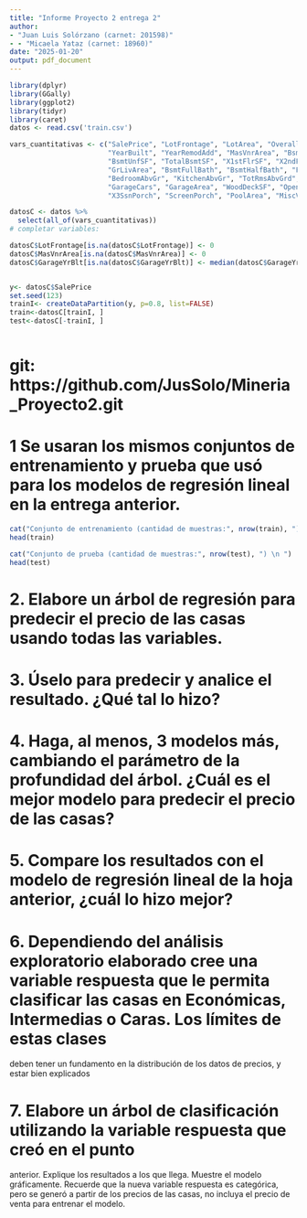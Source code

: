 ```yaml
---
title: "Informe Proyecto 2 entrega 2"
author:
- "Juan Luis Solórzano (carnet: 201598)"
- - "Micaela Yataz (carnet: 18960)"
date: "2025-01-20"
output: pdf_document
---
```

```r
library(dplyr)
library(GGally)
library(ggplot2)
library(tidyr)
library(caret)
datos <- read.csv('train.csv')

vars_cuantitativas <- c("SalePrice", "LotFrontage", "LotArea", "OverallQual", "OverallCond", 
                        "YearBuilt", "YearRemodAdd", "MasVnrArea", "BsmtFinSF1", "BsmtFinSF2", 
                        "BsmtUnfSF", "TotalBsmtSF", "X1stFlrSF", "X2ndFlrSF", "LowQualFinSF", 
                        "GrLivArea", "BsmtFullBath", "BsmtHalfBath", "FullBath", "HalfBath", 
                        "BedroomAbvGr", "KitchenAbvGr", "TotRmsAbvGrd", "Fireplaces", "GarageYrBlt", 
                        "GarageCars", "GarageArea", "WoodDeckSF", "OpenPorchSF", "EnclosedPorch", 
                        "X3SsnPorch", "ScreenPorch", "PoolArea", "MiscVal", "MoSold", "YrSold")

datosC <- datos %>%
  select(all_of(vars_cuantitativas))
# completar variables:

datosC$LotFrontage[is.na(datosC$LotFrontage)] <- 0
datosC$MasVnrArea[is.na(datosC$MasVnrArea)] <- 0
datosC$GarageYrBlt[is.na(datosC$GarageYrBlt)] <- median(datosC$GarageYrBlt, na.rm = TRUE)


y<- datosC$SalePrice
set.seed(123)
trainI<- createDataPartition(y, p=0.8, list=FALSE)
train<-datosC[trainI, ]
test<-datosC[-trainI, ]



```


# git: https://github.com/JusSolo/Mineria_Proyecto2.git


# 1 Se usaran los mismos conjuntos de entrenamiento y prueba que usó para los modelos de regresión lineal en la entrega anterior.

```r
cat("Conjunto de entrenamiento (cantidad de muestras:", nrow(train), ") \n ")
head(train)

cat("Conjunto de prueba (cantidad de muestras:", nrow(test), ") \n ")
head(test)
```



# 2.  Elabore un árbol de regresión para predecir el precio de las casas usando todas las variables.

# 3. Úselo para predecir y analice el resultado. ¿Qué tal lo hizo?

# 4. Haga, al menos, 3 modelos más, cambiando el parámetro de la profundidad del árbol. ¿Cuál es el mejor modelo para predecir el precio de las casas?

# 5. Compare los resultados con el modelo de regresión lineal de la hoja anterior, ¿cuál lo hizo mejor?

# 6. Dependiendo del análisis exploratorio elaborado cree una variable respuesta que le permita clasificar las casas en Económicas, Intermedias o Caras. Los límites de estas clases
deben tener un fundamento en la distribución de los datos de precios, y estar bien
explicados

# 7. Elabore un árbol de clasificación utilizando la variable respuesta que creó en el punto
anterior. Explique los resultados a los que llega. Muestre el modelo gráficamente. Recuerde
que la nueva variable respuesta es categórica, pero se generó a partir de los precios de las
casas, no incluya el precio de venta para entrenar el modelo.